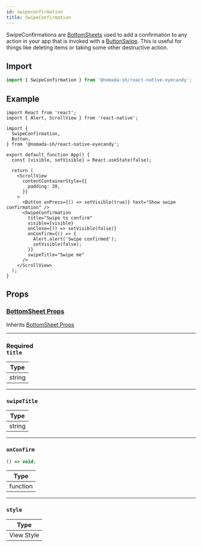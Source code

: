 ```yaml
---
id: swipeconfirmation
title: SwipeConfirmation
---
```


SwipeConfirmations are [BottomSheets](bottomSheet) used to add a confirmation to any action in your app that is invoked with a [ButtonSwipe](buttonswipe). This is useful for things like deleting items or taking some other destructive action. 

## Import

```jsx
import { SwipeConfirmation } from '@nomada-sh/react-native-eyecandy';
```

## Example

```SnackPlayer name=RN%20Eyecandy%20SwipeConfirmation
import React from 'react';
import { Alert, ScrollView } from 'react-native';

import {
  SwipeConfirmation,
  Button,
} from '@nomada-sh/react-native-eyecandy';

export default function App() {
  const [visible, setVisible] = React.useState(false);

  return (
    <ScrollView
      contentContainerStyle={{
        padding: 20,
      }}
    >
      <Button onPress={() => setVisible(true)} text="Show swipe confirmation" />
      <SwipeConfirmation
        title="Swipe to confirm"
        visible={visible}
        onClose={() => setVisible(false)}
        onConfirm={() => {
          Alert.alert('Swipe confirmed');
          setVisible(false);
        }}
        swipeTitle="Swipe me"
      />
    </ScrollView>
  );
}
```

<!-- ![BottomSheetSwipeConfirmation](../assets/components/bottomsheetswipeconfirmation.gif) -->

## Props

### [BottomSheet Props](bottomSheet#props)

Inherits [BottomSheet Props](bottomSheet#props)

---

### <div class="label required basic">Required</div>**`title`**

| Type   |
| ------ |
| string |

---

### `swipeTitle`

| Type   |
| ------ |
| string |

---

### `onConfirm`

```jsx
() => void;
```

| Type     |
| -------- |
| function |

---

### `style`

| Type       |
| ---------- |
| View Style |
